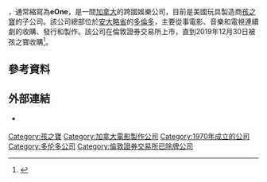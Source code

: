 {{Expand English|time=2021-03-21T14:33:57+00:00}}
{{Infobox company
| name = Entertainment One, Ltd.
| type = [[子公司|子公司]]
| logo = Entertainment One 2015.svg <!-- Do NOT change it back to the short version !-->
| foundation = {{start date and age|df=yes|1970}}
| founder = 
| predecessor = <!-- or "predecessors" !-->
| defunct = 
| location_city = 多伦多
| location_country = 加拿大
| industry = [[娱乐|娱乐]]
| area_served = 全球
| key_people =Darren Throop（CEO）
| products = {{ubl|
电影
* 电视
* 虚拟现实
*现场表演
}}
| parent = [[孩之宝|孩之宝]]
| former_names = {{Plainlist|
* Records On Wheels Limited (1970–1980)
* ROW Entertainment (1980–2005)
* Entertainment One Income Fund (2005–2009)
* E1 Entertainment (2009–2010)
}}
| subsid = 
| revenue = [[英镑|£]]9.412亿（2019） <ref name=results>{{cite web|url=https://www.entertainmentone.com/media/ar2019/#page=4|title=Annual Report 2019|publisher=Entertainment One|access-date=17 September 2019}}{{Dead link|date=February 2021 |bot=InternetArchiveBot |fix-attempted=yes }}</ref>
| homepage = {{URL|https://www.entertainmentone.com/}}
}}

{{lang|en|'''Entertainment One Ltd.'''}}，通常縮寫為'''eOne'''，是一間[[加拿大|加拿大]]的跨國娛樂公司，目前是美國玩具製造商[[孩之寶|孩之寶]]的子公司。該公司總部位於[[安大略省|安大略省]]的[[多倫多|多倫多]]，主要從事電影、音樂和電視連續劇的收購、發行和製作。該公司在倫敦證券交易所上市，直到2019年12月30日被孩之寶收購<ref>{{Cite news|url=https://variety.com/2019/tv/news/hasbro-acquires-entertainment-one-in-4-billion-all-cash-deal-1203311068/|title=Hasbro Acquires Entertainment One in $4 Billion All-Cash Deal|first1=Elaine|last1=Low|work=Variety|date=2019-08-22|accessdate=2021-03-05|archive-date=2021-01-26|archive-url=https://web.archive.org/web/20210126141031/https://variety.com/2019/tv/news/hasbro-acquires-entertainment-one-in-4-billion-all-cash-deal-1203311068/|dead-url=no}}</ref>。

==參考資料==
{{reflist}}

==外部連結==
* {{Official website|https://www.entertainmentone.com/}} {{en}}

[[Category:孩之寶|Category:孩之寶]]
[[Category:加拿大電影製作公司|Category:加拿大電影製作公司]]
[[Category:1970年成立的公司|Category:1970年成立的公司]]
[[Category:多伦多公司|Category:多伦多公司]]
[[Category:倫敦證券交易所已除牌公司|Category:倫敦證券交易所已除牌公司]]
{{Company-stub}}